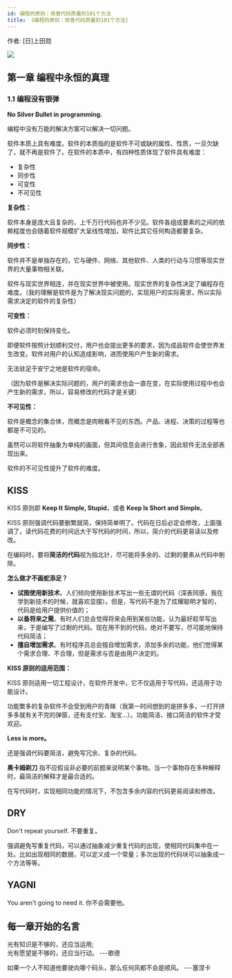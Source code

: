 ```yaml
---
id: 编程的原则：改善代码质量的101个方法
title: 《编程的原则：改善代码质量的101个方法》
---
```


作者: [日]上田勋

![](https://images.shiguangping.com/imgs/s33658765.jpg)

## 第一章 编程中永恒的真理

### 1.1 编程没有银弹
**No Silver Bullet in programming.**

编程中没有万能的解决方案可以解决一切问题。

软件本质上具有难度。软件的本质指的是软件不可或缺的属性、性质，一旦欠缺了，就不再是软件了。在软件的本质中，有四种性质体现了软件具有难度：
- 复杂性
- 同步性
- 可变性
- 不可见性

**复杂性：**

软件本身是庞大且复杂的，上千万行代码也并不少见。软件各组成要素的之间的依赖程度也会随着软件规模扩大呈线性增加，软件比其它任何构造都要复杂。

**同步性：**

软件并不是单独存在的，它与硬件、网络、其他软件、人类的行动与习惯等现实世界的大量事物相关联。

软件与现实世界相连，并在现实世界中被使用。现实世界的复杂性决定了编程存在难度。（我的理解是软件是为了解决现实问题的，实现用户的实际需求，所以实际需求决定的软件的复杂性）

**可变性：**

软件必须时刻保持变化。

即便软件按照计划顺利交付，用户也会提出更多的要求，因为成品软件会使世界发生改变。软件对用户的认知造成影响，进而使用户产生新的需求。

无法驻足于安宁之地是软件的宿命。

（因为软件是解决实际问题的，用户的需求也会一直在变，在实际使用过程中也会产生新的需求，所以，容易修改的代码才是关键）

**不可见性：**

软件是概念的集合体，而概念是肉眼看不见的东西。产品、进程、决策的过程等也都是不可见的。

虽然可以将软件抽象为单纯的画面，但其间信息会进行舍象，因此软件无法全部表现出来。

软件的不可见性提升了软件的难度。



## KISS
KISS 原则即 **Keep It Simple, Stupid**，或者 **Keep Is Short and Simple**。

KISS 原则强调代码要删繁就简，保持简单明了。代码在日后必定会修改，上面强调了，读代码花费的时间远大于写代码的时间，所以，简介的代码更易读以及修改。

在编码时，要将**简洁的代码**视为指北针，尽可能将多余的、过剩的要素从代码中剔除。

**怎么做才不画蛇添足？**

- **试图使用新技术**。人们倾向使用新技术写出一些无谓的代码（深表同感，我在学到新技术的时候，就喜欢显摆）。但是，写代码不是为了炫耀聪明才智的，代码是给用户提供价值的；
- **以备将来之需**。有时人们总会觉得将来会用到某些功能，认为最好趁早写出来，于是编写了过剩的代码。现在用不到的代码，绝对不要写，尽可能地保持代码简洁；
- **擅自增加需求**。有时程序员总会擅自增加需求，添加多余的功能，他们觉得某个需求合理、不合理，但是需求与否是由用户决定的。

**KISS 原则的适用范围：** 

KISS 原则适用一切工程设计，在软件开发中，它不仅适用于写代码，还适用于功能设计。

功能繁多的复杂软件不会受到用户的青睐（我第一时间想到的是拼多多，一打开拼多多就有关不完的弹窗，还有支付宝、淘宝...）。功能简洁、接口简洁的软件才受欢迎。

**Less is more。**

还是强调代码要简洁，避免写冗余、复杂的代码。

**奥卡姆剃刀**
指不应假设非必要的前题来说明某个事物。当一个事物存在多种解释时，最简洁的解释才是最合适的。

在写代码时，实现相同功能的情况下，不包含多余内容的代码更易阅读和修改。

## DRY
Don't repeat yourself. 不要重复。

强调避免写重复代码，可以通过抽象减少重复代码的出现，使相同代码集中在一处。比如出现相同的数据，可以定义成一个常量；多次出现的代码块可以抽象成一个方法等等。

## YAGNI
You aren't going to need it. 你不会需要他。

## 每一章开始的名言
<ColorBox>
  光有知识是不够的，还应当运用;<br/>
  光有愿望是不够的，还应当行动。
  ---歌德
</ColorBox>

<ColorBox>如果一个人不知道他要驶向哪个码头，那么任何风都不会是顺风。 ---塞涅卡</ColorBox>

<ColorBox></ColorBox>